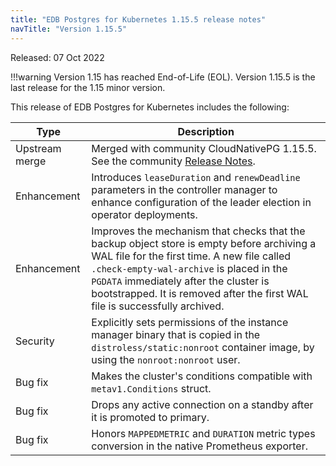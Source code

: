 ```yaml
---
title: "EDB Postgres for Kubernetes 1.15.5 release notes"
navTitle: "Version 1.15.5"
---
```


Released: 07 Oct 2022

!!!warning
   Version 1.15 has reached End-of-Life (EOL). Version 1.15.5 is the last release for the 1.15 minor version.
   
This release of EDB Postgres for Kubernetes includes the following:

|      Type      |                                                                                                                                                   Description                                                                                                                                                   |
| -------------- | --------------------------------------------------------------------------------------------------------------------------------------------------------------------------------------------------------------------------------------------------------------------------------------------------------------- |
| Upstream merge | Merged with community CloudNativePG 1.15.5. See the community [Release Notes](https://cloudnative-pg.io/documentation/1.17/release_notes/v1.15/).                                                                                                                                                               |
| Enhancement    | Introduces `leaseDuration` and `renewDeadline` parameters in the controller manager to enhance configuration of the leader election in operator deployments.                                                                                                                                                    |
| Enhancement    | Improves the mechanism that checks that the backup object store is empty before archiving a WAL file for the first time. A new file called `.check-empty-wal-archive` is placed in the `PGDATA` immediately after the cluster is bootstrapped. It is removed after the first WAL file is successfully archived. |
| Security       | Explicitly sets permissions of the instance manager binary that is copied in the `distroless/static:nonroot` container image, by using the `nonroot:nonroot` user.                                                                                                                                              |
| Bug fix        | Makes the cluster's conditions compatible with `metav1.Conditions` struct.                                                                                                                                                                                                                                      |
| Bug fix        | Drops any active connection on a standby after it is promoted to primary.                                                                                                                                                                                                                                       |
| Bug fix        | Honors `MAPPEDMETRIC` and `DURATION` metric types conversion in the native Prometheus exporter.                                                                                                                                                                                                                 |

